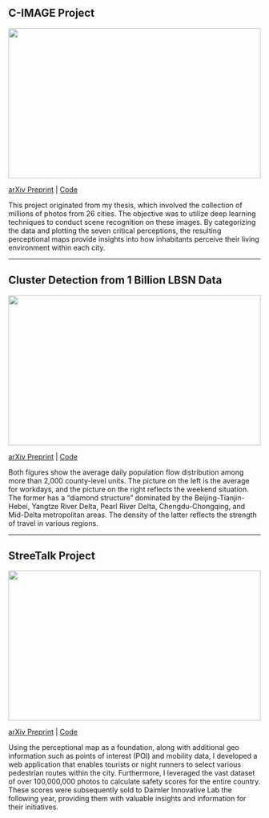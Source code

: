## C-IMAGE Project

<img src="img/cimage_cover.jpg" style="height: 300px; width: 100%; object-fit: cover" onclick="window.open('https://arxiv.org/abs/2210.07278', 'blank');"/>

<a href="https://arxiv.org/abs/2210.07278" target="_blank">arXiv Preprint</a> | <a href="https://github.com/marvinschmitt/MetaUncertaintyPaper" target="_blank">Code</a><br>

This project originated from my thesis, which involved the collection of millions of photos from 26 cities. The objective was to utilize deep learning techniques to conduct scene recognition on these images. By categorizing the data and plotting the seven critical perceptions, the resulting perceptional maps provide insights into how inhabitants perceive their living environment within each city.

----

## Cluster Detection from 1 Billion LBSN Data

<img src="img/lbsn_cover.jpg" style="height: 300px; width: 100%; object-fit: cover" onclick="window.open('https://arxiv.org/abs/2210.07278', 'blank');"/>

<a href="https://arxiv.org/abs/2210.07278" target="_blank">arXiv Preprint</a> | <a href="https://github.com/marvinschmitt/MetaUncertaintyPaper" target="_blank">Code</a><br>

Both figures show the average daily population flow distribution among more than 2,000 county-level units. The picture on the left is the average for workdays, and the picture on the right reflects the weekend situation. The former has a “diamond structure” dominated by the Beijing-Tianjin-Hebei, Yangtze River Delta, Pearl River Delta, Chengdu-Chongqing, and Mid-Delta metropolitan areas. The density of the latter reflects the strength of travel in various regions.

----

## StreeTalk Project

<img src="img/streetalk_cover.jpg" style="height: 300px; width: 100%; object-fit: cover" onclick="window.open('https://arxiv.org/abs/2210.07278', 'blank');"/>

<a href="https://arxiv.org/abs/2210.07278" target="_blank">arXiv Preprint</a> | <a href="https://github.com/marvinschmitt/MetaUncertaintyPaper" target="_blank">Code</a><br>

Using the perceptional map as a foundation, along with additional geo information such as points of interest (POI) and mobility data, I developed a web application that enables tourists or night runners to select various pedestrian routes within the city. Furthermore, I leveraged the vast dataset of over 100,000,000 photos to calculate safety scores for the entire country. These scores were subsequently sold to Daimler Innovative Lab the following year, providing them with valuable insights and information for their initiatives.